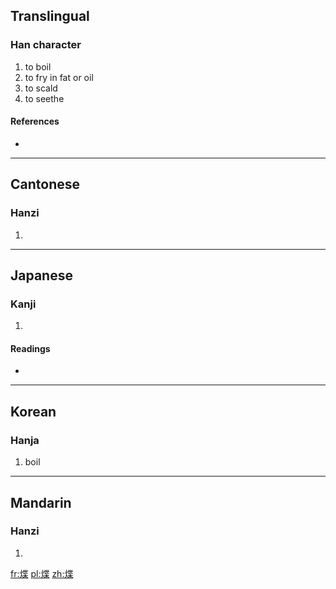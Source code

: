 ==Translingual==

===Han character===
{{Han char|rn=86|rad=火|as=09|sn=13|four=9489<sub>4</sub>|canj=火心廿木 (FPTD)}}

# to boil
# to fry in fat or oil
# to scald
# to seethe

====References====
* {{Han ref|kx=0677.210|dkj=19213|dj=1088.080|hdz=32215.040|uh=7160|ud=29024|bh=DE6F|bd=56943}}

----

==Cantonese==

===Hanzi===
{{yue-hanzi|jyut=|y=ja3}}

# {{defn|lang=yue|sort=火09}}

----

==Japanese==

===Kanji===
{{ja-kanji|grade=|rs=火09}}

# {{defn|lang=ja|sort=火09}}

====Readings====
* {{ja-readings|on=[[よう]] (yō), [[ちょう]] (chō), [[そう]] (sō), [[じょう]] (jō)|kun=[[やく]] (yaku)}}

----

==Korean==

===Hanja===
{{ko-hanja|hangeul=잡|rv=jap|mr=chap}}

# boil

----

==Mandarin==

===Hanzi===
{{cmn-hanzi|pin=[[yè]] ([[ye4]])|wg=yeh<sup>4</sup>}}

# {{defn|lang=cmn|sort=火09}}

[[fr:煠]]
[[pl:煠]]
[[zh:煠]]